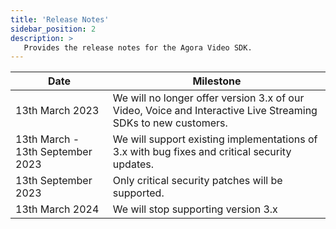```yaml
---
title: 'Release Notes'
sidebar_position: 2
description: >
   Provides the release notes for the Agora Video SDK.
---
```




| Date                              | Milestone                                                  |
| ----------------------------------| -----------------------------------------------------------| 
| 13th March 2023                   | We will no longer offer version 3.x of our Video, Voice and Interactive Live Streaming SDKs to new customers. |
| 13th March - 13th September 2023  | We will support existing implementations of 3.x with bug fixes and critical security updates. |
| 13th September 2023               | Only critical security patches will be supported. |
| 13th March 2024                   | We will stop supporting version 3.x|

<ReleaseNote PRODUCT="Interactive Live Streaming" CLIENT="app" PATH="interactive-live-streaming" />

